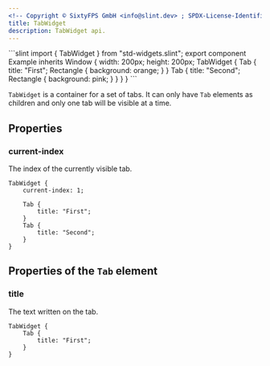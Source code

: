 ```yaml
---
<!-- Copyright © SixtyFPS GmbH <info@slint.dev> ; SPDX-License-Identifier: MIT -->
title: TabWidget
description: TabWidget api.
---
```



<CodeSnippetMD imagePath="/src/assets/generated/std-widgets-tabwidget.png"  imageWidth="200" imageHeight="200"  imageAlt='std-widgets tabwidget example'>
```slint
import { TabWidget } from "std-widgets.slint";
export component Example inherits Window {
    width: 200px;
    height: 200px;
    TabWidget {
        Tab {
            title: "First";
            Rectangle { background: orange; }
        }
        Tab {
            title: "Second";
            Rectangle { background: pink; }
        }
    }
}
```
</CodeSnippetMD>

`TabWidget` is a container for a set of tabs. It can only have `Tab` elements as children and only one tab will be visible at
a time.

## Properties

### current-index
<SlintProperty typeName="int" propName="current-index" default="0">
The index of the currently visible tab.

```slint "current-index: 1;"
TabWidget {
    current-index: 1;

    Tab {
        title: "First";
    }
    Tab {
        title: "Second";
    }
}
```
</SlintProperty>

## Properties of the `Tab` element

### title
<SlintProperty typeName="string" propName="title">
The text written on the tab.

```slint 'title: "First";'
TabWidget {
    Tab {
        title: "First";
    }
}
```
</SlintProperty>
